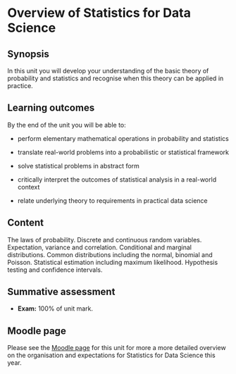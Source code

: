 # Overview of Statistics for Data Science {.unnumbered}

## Synopsis {.unnumbered}

In this unit you will develop your understanding of the basic theory of probability and statistics and recognise when this theory can be applied in practice.   


## Learning outcomes {.unnumbered}

By the end of the unit you will be able to:

* perform elementary mathematical operations in probability and statistics

* translate real-world problems into a probabilistic or statistical framework

* solve statistical problems in abstract form

* critically interpret the outcomes of statistical analysis in a real-world context

* relate underlying theory to requirements in practical data science

## Content {.unnumbered}

The laws of probability. Discrete and continuous random variables. Expectation, variance and correlation. Conditional and marginal distributions. Common distributions including the normal, binomial and Poisson. Statistical estimation including maximum likelihood. Hypothesis testing and confidence intervals.


## Summative assessment {.unnumbered}

-   **Exam:** 100% of unit mark.

## Moodle page {.unnumbered}

Please see the [Moodle page](https://moodle.bath.ac.uk/course/view.php?id=62904) for this unit for more a more detailed overview on the organisation and expectations for Statistics for Data Science this year.
